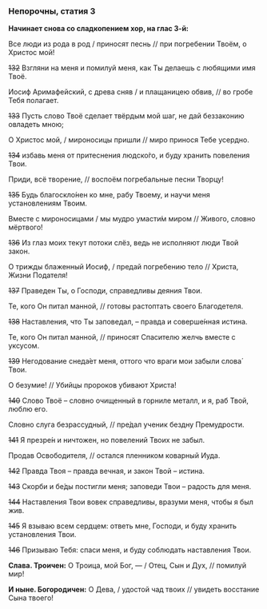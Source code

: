 ### Непорочны, статия 3

**Начинает снова со сладкопением хор, на глас 3-й:**

Все люди из рода в род / приносят песнь // при погребении Твоём, о Христос мой! 

~~132~~ Взгляни на меня и помилуй меня, как Ты делаешь с любящими имя Твоё.

Иосиф Аримафейский, с древа сняв / и плащаницею обвив, // во гробе Тебя полагает.

~~133~~ Пусть слово Твоё сделает твёрдым мой шаг, не дай беззаконию овладеть мною;

О Христос мой, / мироносицы пришли // миро принося Тебе усердно.

~~134~~ избавь меня от притеснения людско́го, и буду хранить повеления Твои.

Приди, всё творение, // воспоём погребальные песни Творцу!

~~135~~ Будь благоскло́нен ко мне, рабу Твоему, и научи меня установлениям Твоим.

Вместе с мироносицами / мы мудро умасти́м миром // Живого, словно мёртвого!

~~136~~ Из глаз моих текут потоки слёз, ведь не исполняют люди Твой закон.

О трижды блаженный Иосиф, / предай погребению тело // Христа, Жизни Подателя!

~~137~~ Праведен Ты, о Господи, справедливы деяния Твои.

Те, кого Он питал манной, // готовы растоптать своего Благодетеля.

~~138~~ Наставления, что Ты заповедал, – правда и соверше́нная истина.

Те, кого Он питал манной, // приносят Спасителю желчь вместе с уксусом.

~~139~~ Негодование снеда́ет меня, оттого что враги мои забыли слова́ Твои.

О безумие! // Убийцы пророков убивают Христа!

~~140~~ Слово Твоё – словно очищенный в горниле металл, и я, раб Твой, люблю его.

Словно слуга безрассудный, // пре́дал ученик бездну Премудрости.

~~141~~ Я презре́н и ничтожен, но повелений Твоих не забыл.

Продав Освободителя, // остался пленником коварный Иуда.

~~142~~ Правда Твоя – правда вечная, и закон Твой – истина.

~~143~~ Скорби и бе́ды постигли меня; заповеди Твои – радость для меня.

~~144~~ Наставления Твои вовек справедливы, вразуми меня, чтобы я был жив.

~~145~~ Я взываю всем сердцем: ответь мне, Господи, и буду хранить установления Твои.

~~146~~ Призываю Тебя: спаси меня, и буду соблюдать наставления Твои.

**Слава. Троичен:** О Троица, мой Бог, — / Отец, Сын и Дух, // помилуй мир!

**И ныне. Богородичен:** О Дева, / удостой чад твоих // увидеть восстание Сына твоего!
